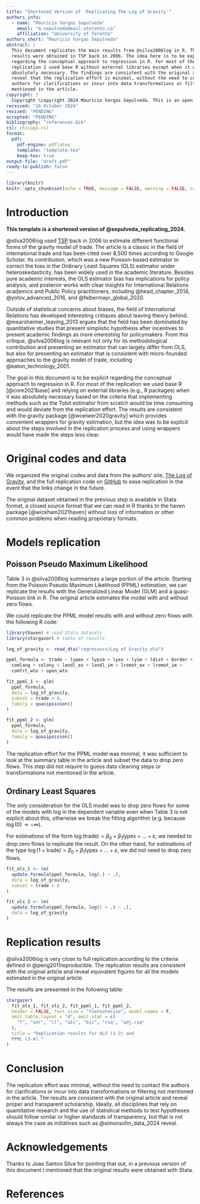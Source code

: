 ```yaml
---
title: "Shortened Version of 'Replicating The Log of Gravity'"
authors_info:
  - name: "Mauricio Vargas Sepulveda"
    email: "m.sepulveda@mail.utoronto.ca"
    affiliation: "University of Toronto"
authors_short: "Mauricio Vargas Sepulveda"    
abstract: |  
  This document replicates the main results from @silva2006log in R. The original
  results were obtained in TSP back in 2006. The idea here is to be explicit
  regarding the conceptual approach to regression in R. For most of the
  replication I used base R without external libraries except when it was
  absolutely necessary. The findings are consistent with the original article and
  reveal that the replication effort is minimal, without the need to contact the
  authors for clarifications or incur into data transformations or filtering not
  mentioned in the article.
copyright: |
  Copyright \copyright 2024 Mauricio Vargas Sepulveda. This is an open access article distributed under the Creative Commons Attribution License, which permits unrestricted use, distribution, and reproduction in any medium, provided the original work is properly cited.
received: "16 October 2024"
revised: "PENDING"
accepted: "PENDING"
bibliography: "references.bib"
csl: chicago.csl
format:
  pdf:
    pdf-engine: pdflatex
    template: "template.tex"
    keep-tex: true
output-file: "draft.pdf"
ready-to-publish: false
---
```


```r
library(knitr)
knitr::opts_chunk$set(echo = TRUE, message = FALSE, warning = FALSE, cache = TRUE)
```

# Introduction

**This template is a shortened version of @sepulveda_replicating_2024.**

@silva2006log used [TSP](https://en.wikipedia.org/wiki/TSP_(econometrics_software))
back in 2006 to estimate different functional forms of the gravity model
of trade. The article is a classic in the field of international trade and
has been cited over 8,500 times according to Google Scholar. Its contribution,
which was a new Poisson-based estimator to correct the bias in the Ordinary
Least Squares (OLS) estimator under heteroskedasticity, has been widely used in
the academic literature. Besides pure academic interests, the OLS estimator bias
has implications for policy analysis, and posterior works with clear insights
for International Relations academics and Public Policy practitioners, including
@head_chapter_2014, @yotov_advanced_2016, and @felbermayr_global_2020.

Outside of statistical concerns about biases, the field of International
Relations has developed interesting critiques about leaving theory behind.
@mearsheimer_leaving_2013 argues that the field has been dominated by
quantitative studies that present simplistic hypothesis after incentives to
present academic findings as more interesting for policymakers. From this
critique, @silva2006log is relevant not only for its methodological contribution
and presenting an estimator that can largely differ from OLS, but also for
presenting an estimator that is consistent with micro-founded approaches to
the gravity model of trade, including @eaton_technology_2001.

The goal in this document is to be explicit regarding the conceptual approach to
regression in R. For most of the replication we used base R [@core2021base] and
relying on external libraries (e.g., R packages) when it was absolutely
necessary based on the criteria that implementing methods such as the Tobit
estimator from scratch would be time consuming and would deviate from the
replication effort. The results are consistent with the gravity package
[@woelwer2020gravity] which provides convenient wrappers for gravity estimation,
but the idea was to be explicit about the steps involved in the replication
process and using wrappers would have made the steps less clear.

# Original codes and data

We organized the original codes and data from the authors' site,
[The Log of Gravity](https://personal.lse.ac.uk/tenreyro/lgw.html), and the
full replication code on [GitHub](https://github.com/pachadotdev/log-of-gravity)
to ease replication in the event that the links change in the future.

The original dataset obtained in the previous step is available in Stata
format, a closed source format that we can read in R thanks to the haven package
[@wickham2021haven] without loss of information or other common problems when
reading proprietary formats.

# Models replication

## Poisson Pseudo Maximum Likelihood

Table 3 in @silva2006log summarises a large portion of the article. Starting
from the Poisson Pseudo Maximum Likelihood (PPML) estimation, we can replicate
the results with the Generalized Linear Model (GLM) and a quasi-Poisson link in
R. The original article estimates the model with and without zero flows.

We could replicate the PPML model results with and without zero flows with the
following R code:

```r
library(haven) # read Stata datasets
library(stargazer) # table of results

log_of_gravity <- read_dta("regressors/Log of Gravity.dta")

ppml_formula <- trade ~ lypex + lypim + lyex + lyim + ldist + border +
  comlang + colony + landl_ex + landl_im + lremot_ex + lremot_im +
  comfrt_wto + open_wto

fit_ppml_1 <- glm(
  ppml_formula,
  data = log_of_gravity,
  subset = trade > 0,
  family = quasipoisson()
)

fit_ppml_2 <- glm(
  ppml_formula,
  data = log_of_gravity,
  family = quasipoisson()
)
```

The replication effort for the PPML model was minimal, it was sufficient to look
at the summary table in the article and subset the data to drop zero flows. This
step did not require to guess data cleaning steps or transformations not
mentioned in the article.

## Ordinary Least Squares

The only consideration for the OLS model was to drop zero flows for some of the
models with log in the dependent variable even when Table 3 is not explicit
about this, otherwise we break the fitting algorithm (e.g. because
$\log(0) \to -\infty$).

For estimations of the form
$\log(\text{trade}) = \beta_0 + \beta_1 \text{lypex} + \dots + \varepsilon,$
we needed to drop zero flows to replicate the result. On the other hand, 
for estimations of the type 
$\log(1 + \text{trade}) = \beta_0 + \beta_1 \text{lypex} + \dots + \varepsilon,$
we did not need to drop zero flows.

```r
fit_ols_1 <- lm(
  update.formula(ppml_formula, log(.) ~ .),
  data = log_of_gravity,
  subset = trade > 0
)

fit_ols_2 <- lm(
  update.formula(ppml_formula, log(1 + .) ~ .),
  data = log_of_gravity
)
```

# Replication results

@silva2006log is very close to full replication according to the criteria
defined in @peng2011reproducible. The replication results are consistent with
the original article and reveal equivalent figures for all the models estimated
in the original article.

The results are presented in the following table:

```r
stargazer(
  fit_ols_1, fit_ols_2, fit_ppml_1, fit_ppml_2,
  header = FALSE, font.size = "footnotesize", model.names = F,
  omit.table.layout = "d", omit.stat = c(
    "f", "ser", "ll", "aic", "bic", "rsq", "adj.rsq"
  ),
  title = "Replication results for OLS (1-2) and
  PPML (3-4)."
)
```

\newpage

# Conclusion

The replication effort was minimal, without the need to contact the authors for
clarifications or incur into data transformations or filtering not mentioned in
the article. The results are consistent with the original article and reveal
proper and transparent scholarship. Ideally, all disciplines that rely on
quantitative research and the use of statistical methods to test hypotheses
should follow similar or higher standards of transparency, but that is not
always the case as initiatives such as @simonsohn_data_2024 reveal.

# Acknowledgements

Thanks to Joao Santos Silva for pointing that out, in a previous version of this
document I mentioned that the original results were obtained with Stata.

# References
